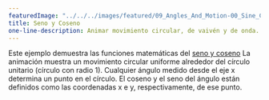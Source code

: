 ---
featuredImage: "../../../images/featured/09_Angles_And_Motion-00_Sine_Cosine-thumbnail.png"
title: Seno y Coseno
one-line-description: Animar movimiento circular, de vaivén y de onda.
---

Este ejemplo demuestra las funciones matemáticas del <a href="https://en.wikipedia.org/wiki/Sine_and_cosine">seno y coseno</a>
La animación muestra un movimiento circular uniforme alrededor del círculo unitario (círculo con radio 1). 
Cualquier ángulo medido desde el eje x determina un punto en el círculo. 
El coseno y el seno del ángulo están definidos como las coordenadas x e y, respectivamente, de ese punto.

